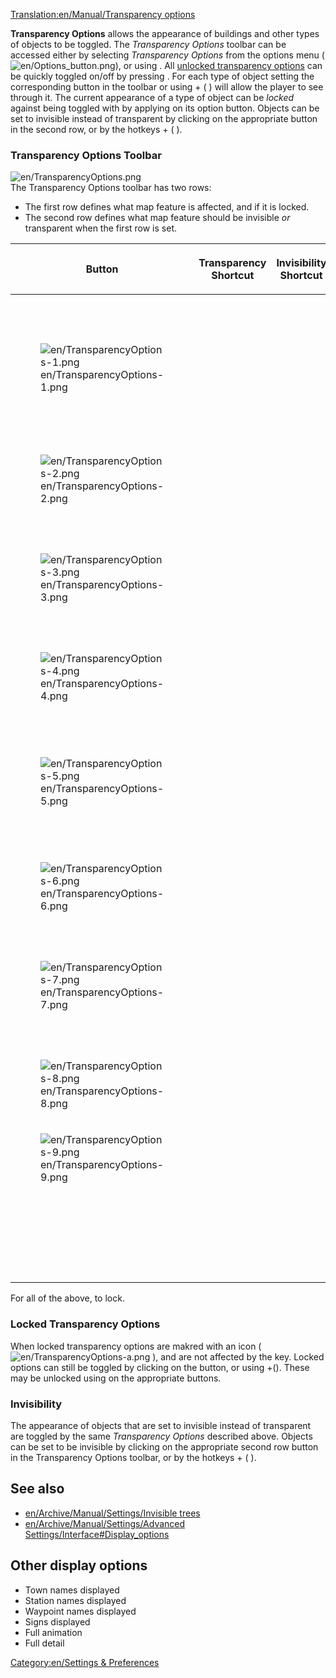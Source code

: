 [[Translation:en/Manual/Transparency options]]
{{en/Table of contents}}

'''Transparency Options''' allows the appearance of buildings and other types of objects to be toggled. The ''Transparency Options'' toolbar can be accessed either by selecting ''Transparency Options'' from the options menu ([[File:en/Options button.png]]), or using {{en/keypress|ctrl|X}}. All [[en/Snow Cat/Transparency Options#Locked_Transparency_Options|unlocked transparency options]] can be quickly toggled on/off by pressing {{en/keypress|X}}. 
For each type of object setting the corresponding button in the toolbar or using {{en/keypress|ctrl}} + ( {{en/keypress|1|9|6=&nbsp;to&nbsp;}} ) will allow the player to see through it. The current appearance of a type of object can be ''locked'' against being toggled with {{en/keypress|X}} by applying {{en/keypress|ctrl|click}} on its option button. Objects can be set to invisible instead of transparent by clicking on the appropriate button in the second row, or by the hotkeys {{en/keypress|shift|ctrl}} + ( {{en/keypress|1|9||||&nbsp;to&nbsp;}} ).

===Transparency Options Toolbar===
[[File:en/TransparencyOptions.png]]<br>
The Transparency Options toolbar has two rows:
*The first row defines what map feature is affected, and if it is locked.
*The second row defines what map feature should be invisible ''or'' transparent when the first row is set.

{| {{en/Wikitable}}
|- style="background:#efefef"
!width="46"|Button
!Transparency Shortcut
!Invisibility Shortcut
!Description
|-
|[[File:en/TransparencyOptions-1.png]]
|{{en/keypress|ctrl|1|6=&#32;+&#32;}}
|{{en/keypress|shift|ctrl|1}}
|Toggle transparency for station signs. (appears as 'Transparent station signs' in options menu)
|-
|[[File:en/TransparencyOptions-2.png]]
|{{en/keypress|ctrl|2|6=&#32;+&#32;}}
|{{en/keypress|shift|ctrl|2}}
|Toggle transparency for trees.
|-
|[[File:en/TransparencyOptions-3.png]]
|{{en/keypress|ctrl|3|6=&#32;+&#32;}}
|{{en/keypress|shift|ctrl|3}}
|Toggle transparency for houses. (appears as 'Transparent buildings' in options menu)
|-
|[[File:en/TransparencyOptions-4.png]]
|{{en/keypress|ctrl|4|6=&#32;+&#32;}}
|{{en/keypress|shift|ctrl|4}}
|Toggle transparency for industries.
|-
|[[File:en/TransparencyOptions-5.png]]
|{{en/keypress|ctrl|5|6=&#32;+&#32;}}
|{{en/keypress|shift|ctrl|5}}
|Toggle transparency for buildings of road and railroad lines, like stations, depots and waypoints.
|-
|[[File:en/TransparencyOptions-6.png]]
|{{en/keypress|ctrl|6|6=&#32;+&#32;}}
|{{en/keypress|shift|ctrl|6}}
|Toggle transparency for bridges.
|-
|[[File:en/TransparencyOptions-7.png]]
|{{en/keypress|ctrl|7|6=&#32;+&#32;}}
|{{en/keypress|shift|ctrl|7}}
|Toggle transparency for structures like lighthouses and antennas.
|-
|[[File:en/TransparencyOptions-8.png]]
|{{en/keypress|ctrl|8|6=&#32;+&#32;}}
|{{en/keypress|shift|ctrl|8}}
|Toggle transparency for catenary.
|-
|[[File:en/TransparencyOptions-9.png]]
|{{en/keypress|ctrl|9|6=&#32;+&#32;}}
|{{en/keypress|shift|ctrl|9}}
|Toggle transparency for loading indicators.
|-
|
|{{en/keypress|X}}
|
|Toggle transparency if unlocked for all of the above.
|}
For all of the above, {{en/keypress|ctrl|click}} to lock.

===Locked Transparency Options===
When locked transparency options are makred with an icon ( [[File:en/TransparencyOptions-a.png]] ), and are not affected by the {{en/keypress|X}} key. Locked options can still be toggled by clicking on the button, or using {{en/keypress|ctrl}}+({{en/keypress|1|9|6=&nbsp;to&nbsp;}}). These may be unlocked using {{en/keypress|ctrl|click}} on the appropriate buttons.

===Invisibility===
The appearance of objects that are set to invisible instead of transparent are toggled by the same ''Transparency Options'' described above. Objects can be set to be invisible by clicking on the appropriate second row button in the Transparency Options toolbar, or by the hotkeys {{en/keypress|shift|ctrl}} + ( {{en/keypress|1|9|6=&nbsp;to&nbsp;}} ).

{{en/Note|The in game description refers to the primary set (first row) of options as toggling ''transparency''. <br />
This can be confusing as setting the corresponding secondary (second row) option substitutes ''invisibility'' for effect. It would be accuracte to say that the primary set of options always toggles ''opacity'', and the secondary set toggles the degree of transparancy.<br />opacity &or; { transparency &or; invisibility }<br /> For consistency the in-game language is preferred.}}

==See also==
*[[en/Archive/Manual/Settings/Invisible trees]]
*[[en/Archive/Manual/Settings/Advanced Settings/Interface#Display_options]]

==Other display options==
{{en/Expand|}}
<!-- needs to be moved into own article? -->
*Town names displayed
*Station names displayed
*Waypoint names displayed
*Signs displayed
*Full animation
*Full detail

[[Category:en/Settings & Preferences]]